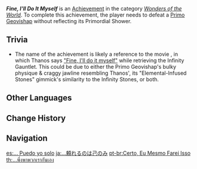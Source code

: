 {{Achievement Infobox
|id           = 82101
|order id     = 2102
|category     = Wonders of the World
|description  = Defeat a [[Primo Geovishap]] without reflecting its Primordial Shower.
|requirements = 
|primogems    = 5
|tracking     = 
|hidden       = 1
|topic        = Primo Geovishap
|type         = Boss
}}
'''''Fine, I'll Do It Myself''''' is an [[Achievement]] in the category ''[[Wonders of the World]]''. To complete this achievement, the player needs to defeat a [[Primo Geovishap]] without reflecting its Primordial Shower.

==Trivia==
* The name of the achievement is likely a reference to the movie {{w|Avengers: Age of Ultron}}, in which Thanos says [https://youtu.be/L_WoOkDAqbM "Fine, I'll do it myself"] while retrieving the Infinity Gauntlet. This could be due to either the Primo Geovishap's bulky physique & craggy jawline resembling Thanos', its "Elemental-Infused Stones" gimmick's similarity to the Infinity Stones, or both.
<!--
==Video Guides==
{{EVT
|video1   = 
|caption1 = 
}}
-->
==Other Languages==
{{Other Languages
|en      = Fine, I'll Do It Myself
|zhs     = …全靠我们自己
|zhs_rm  = ...Quán Hào Wǒmen Zìjǐ
|zht     = …全靠我們自己
|zht_rm  = ...Quán Hào Wǒmen Zìjǐ
|zh_tl   = ...All On Our Own
|ja      = …頼れるのは己のみ
|ja_rm   = ...Tayoreru no wa Onore nomi
|ja_tl   = ...I Can Only Trust Myself
|ko      = …우리의 힘만으로
|ko_rm   = ...Uri-ui Himmaneuro
|ko_tl   = ...Only in Our Own Power
|es      = ...&nbsp;Puedo yo solo
|es_tl   = ...I Can Do It Myself
|fr      = On n'est jamais mieux servi...
|fr_tl   = You Are Never Better Served...
|fr_note = In reference to {{fr|on n'est jamais mieux servi que par soi-même}}, a French idiom that literally means "you are never better served than by yourself." An equivalent to the English idiom "{{wt|if you want a thing done well, do it yourself}}."
|ru      = Ладно, я сделаю это сам
|ru_tl   = Alright, I'll Do It Myself
|th      = ...พึ่งพาพวกเรากันเอง
|th_rm   = 
|th_tl   = 
|vi      = ...Dựa Vào Chính Mình
|vi_tl   = 
|de      = Ich schaff das selbst
|de_tl   = I Can Do On My Own
|id      = ...Hanya Mengandalkan Diri Sendiri
|id_tl   = ...Just Rely on Myself
|pt      = Certo, Eu Mesmo Farei Isso
|pt_tl   = 
|tr      = İş Başa Düştü
|tr_tl   = Work Fell to the Base
|tr_note = A Turkish phrase that is used when having to do something (usually a group task) on one's own because no one else showed up.
|it      = Va bene, lo faccio da me
|it_tl   = 
}}

==Change History==
{{Change History|2.0}}
<!--
==References==
{{Reflist}}
-->
==Navigation==
{{Achievement Navbox|Wonders of the World|Boss}}

[[es:... Puedo yo solo]]
[[ja:…頼れるのは己のみ]]
[[pt-br:Certo, Eu Mesmo Farei Isso]]
[[th:...พึ่งพาพวกเรากันเอง]]